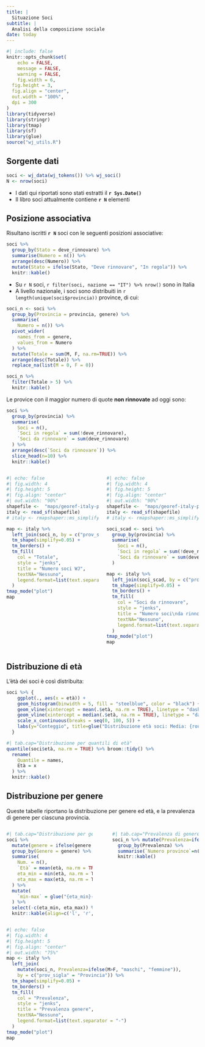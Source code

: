 ```yaml
---
title: |
  Situazione Soci
subtitle: |
  Analisi della composizione sociale
date: today
---
```


```r
#| include: false
knitr::opts_chunk$set(
	echo = FALSE,
	message = FALSE,
	warning = FALSE,
	fig.width = 6,
  fig.height = 3,
  fig.align = "center",
  out.width = "100%",
  dpi = 300
)
library(tidyverse)
library(stringr)
library(tmap)
library(sf)
library(glue)
source("wj_utils.R")
```


## Sorgente dati


```r
soci <- wj_data(wj_tokens()) %>% wj_soci()
N <- nrow(soci)
```

* I dati qui riportati sono stati estratti il **`r Sys.Date()`**
* Il libro soci attualmente contiene **`r N`** elementi


## Posizione associativa

Risultano iscritti **`r N`** soci con le seguenti posizioni associative:

```r
soci %>% 
  group_by(Stato = deve_rinnovare) %>% 
  summarise(Numero = n()) %>% 
  arrange(desc(Numero)) %>% 
  mutate(Stato = ifelse(Stato, "Deve rinnovare", "In regola")) %>%
  knitr::kable()
```


* Su `r N` soci, `r filter(soci, nazione == "IT") %>% nrow()` sono in Italia
* A livello nazionale, i soci sono distribuiti in `r length(unique(soci$provincia))` province, di cui:

```r
soci_n <- soci %>% 
  group_by(Provincia = provincia, genere) %>% 
  summarise(
    Numero = n()) %>% 
  pivot_wider(
    names_from = genere, 
    values_from = Numero
  ) %>%
  mutate(Totale = sum(M, F, na.rm=TRUE)) %>%
  arrange(desc(Totale)) %>% 
  replace_na(list(M = 0, F = 0)) 

soci_n %>% 
  filter(Totale > 5) %>% 
  knitr::kable()
```

Le provice con il maggior numero di quote **non rinnovate** ad oggi sono:

```r
soci %>% 
  group_by(provincia) %>% 
  summarise(
    Soci = n(),
    `Soci in regola` = sum(!deve_rinnovare),
    `Soci da rinnovare` = sum(deve_rinnovare)
  ) %>% 
  arrange(desc(`Soci da rinnovare`)) %>% 
  slice_head(n=10) %>% 
  knitr::kable()
```

:::{.columns}
:::{.column width="50%"}
```r
#| echo: false
#| fig.width: 4
#| fig.height: 5
#| fig.align: "center"
#| out.width: "90%"
shapefile <-  "maps/georef-italy-provincia-millesime.shp"
italy <- read_sf(shapefile)
# italy <- rmapshaper::ms_simplify(italy, keep=0.1)

map <- italy %>% 
  left_join(soci_n, by = c("prov_sigla" = "Provincia")) %>%
  tm_shape(simplify=0.05) + 
  tm_borders() +
  tm_fill(
    col = "Totale", 
    style = "jenks", 
    title = "Numero soci WJ", 
    textNA="Nessuno", 
    legend.format=list(text.separator = "-")
  )
tmap_mode("plot")
map
```
:::

:::{.column width="50%"}

```r
#| echo: false
#| fig.width: 4
#| fig.height: 5
#| fig.align: "center"
#| out.width: "90%"
shapefile <-  "maps/georef-italy-provincia-millesime.shp"
italy <- read_sf(shapefile)
# italy <- rmapshaper::ms_simplify(italy, keep=0.1)

soci_scad <- soci %>% 
  group_by(provincia) %>% 
  summarise(
    Soci = n(),
    `Soci in regola` = sum(!deve_rinnovare),
    `Soci da rinnovare` = sum(deve_rinnovare)
  ) 

map <- italy %>% 
  left_join(soci_scad, by = c("prov_sigla" = "provincia")) %>%
  tm_shape(simplify=0.05) + 
  tm_borders() +
  tm_fill(
    col = "Soci da rinnovare", 
    style = "jenks", 
    title = "Numero soci\nda rinnovare", 
    textNA="Nessuno", 
    legend.format=list(text.separator = "-")
  )
tmap_mode("plot")
map
```
:::
:::

## Distribuzione di età

L'ètà dei soci è così distribuita:

```r
soci %>% {
    ggplot(., aes(x = età)) +
    geom_histogram(binwidth = 5, fill = "steelblue", color = "black") +
    geom_vline(xintercept = mean(.$età, na.rm = TRUE), linetype = "dashed", color = "red") +
    geom_vline(xintercept = median(.$età, na.rm = TRUE), linetype = "dashed", color = "green") +
    scale_x_continuous(breaks = seq(0, 100, 5)) +
    labs(y="Conteggio", title=glue("Distribuzione età soci: Media: {round(mean(.$età, na.rm = TRUE), 1)} anni, Mediana: {round(median(.$età, na.rm = TRUE), 1)} anni"))
  }
```

```r
#| tab.cap="Distribuzione per quantili di età"
quantile(soci$età, na.rm = TRUE) %>% broom::tidy() %>% 
  rename(
    Quantile = names,
    Età = x
  ) %>% 
  knitr::kable()
```


## Distribuzione per genere

Queste tabelle riportano la distribuzione per genere ed età, e la prevalenza di genere per ciascuna provincia.

::: columns
:::{.column width="49%"}
```r
#| tab.cap="Distribuzione per genere ed età"
soci %>%
  mutate(genere = ifelse(genere == "M", "Maschio", "Femmina")) %>%
  group_by(Genere = genere) %>%
  summarise(
    Num. = n(),
    `Età` = mean(età, na.rm = TRUE) %>% round(1),
    eta_min = min(età, na.rm = TRUE),
    eta_max = max(età, na.rm = TRUE)
  ) %>% 
  mutate(
    `min-max` = glue("{eta_min}-{eta_max}")
  ) %>%
  select(-c(eta_min, eta_max)) %>%
  knitr::kable(align=c('l', 'r', 'r', 'r'))
```

:::

:::{.column width="2%"}
:::

:::{.column width="49%"}

```r
#| tab.cap="Prevalenza di genere su base geografica"
soci_n %>% mutate(Prevalenza=ifelse(M>F, "Maschi", "Femmine")) %>% 
  group_by(Prevalenza) %>% 
  summarise(`Numero province`=n()) %>% 
  knitr::kable()
```
:::
:::

```r
#| echo: false
#| fig.width: 4
#| fig.height: 5
#| fig.align: "center"
#| out.width: "75%"
map <- italy %>% 
  left_join(
    mutate(soci_n, Prevalenza=ifelse(M>F, "maschi", "femmine")), 
    by = c("prov_sigla" = "Provincia")) %>%
  tm_shape(simplify=0.05) + 
  tm_borders() +
  tm_fill(
    col = "Prevalenza", 
    style = "jenks", 
    title = "Prevalenza genere", 
    textNA="Nessuno", 
    legend.format=list(text.separator = "-")
  )
tmap_mode("plot")
map
```






